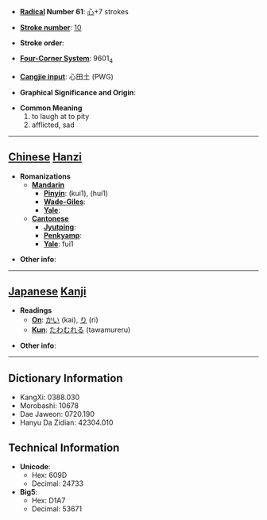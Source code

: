 * '''[[Wiktionary:Chinese radical index| Radical]] Number 61''': [[Wiktionary:Chinese radical index 心|心]]+7 strokes

* '''[[Wiktionary:Chinese total strokes index|Stroke number]]''': [[Wiktionary:Chinese total strokes index 10|10]]

* '''Stroke order''': 

* '''[[Wiktionary:Chinese four corner index|Four-Corner System]]''': 9601<sub>4</sub>

* '''[[Wiktionary:Chinese Cangjie index|Cangjie input]]''': 心田土 (PWG)

* '''Graphical Significance and Origin''': 

* '''Common Meaning'''
*#to laugh at to pity
*# afflicted, sad


----

== [[Chinese]] [[Hanzi]] ==

* '''Romanizations'''
** '''[[Mandarin]]'''
*** '''[[Pinyin]]''': (kui1), (hui1) 
*** '''[[Wade-Giles]]''': 
*** '''[[Yale]]''': 
** '''[[Cantonese]]'''
*** '''[[Jyutping]]''':
*** '''[[Penkyamp]]''': 
*** '''[[Yale]]''': fui1

* '''Other info''': 

----

== [[Japanese]] [[Kanji]] ==

* '''Readings'''
** '''[[On]]''': [[かい]] (kai), [[り]] (ri)
** '''[[Kun]]''': [[たわむれる]] (tawamureru)

* '''Other info''':  

----

== Dictionary Information ==

* KangXi: 0388.030
* Morobashi: 10678
* Dae Jaweon: 0720.190
* Hanyu Da Zidian: 42304.010

== Technical Information ==

* '''Unicode''':
** Hex: 609D
** Decimal: 24733
* '''Big5''':
** Hex: D1A7
** Decimal: 53671